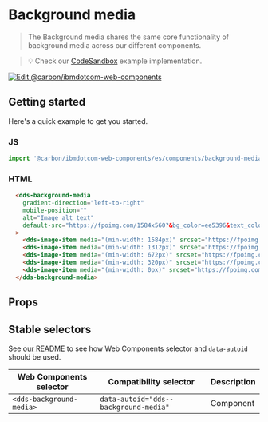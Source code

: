 
# Background media

> The Background media shares the same core functionality of background media across our different components.

> 💡 Check our
> [CodeSandbox](https://githubbox.com/carbon-design-system/carbon-for-ibm-dotcom/tree/master/packages/web-components/examples/codesandbox/components/background-media)
> example implementation.

[![Edit @carbon/ibmdotcom-web-components](https://codesandbox.io/static/img/play-codesandbox.svg)](https://githubbox.com/carbon-design-system/carbon-for-ibm-dotcom/tree/master/packages/web-components/examples/codesandbox/components/background-media)

## Getting started

Here's a quick example to get you started.

### JS

```javascript
import '@carbon/ibmdotcom-web-components/es/components/background-media/index.js';
```

### HTML

```html
  <dds-background-media
    gradient-direction="left-to-right"
    mobile-position=""
    alt="Image alt text"
    default-src="https://fpoimg.com/1584x560?&bg_color=ee5396&text_color=161616"
  >
    <dds-image-item media="(min-width: 1584px)" srcset="https://fpoimg.com/1584x560?&bg_color=ee5396&text_color=161616"> </dds-image-item>
    <dds-image-item media="(min-width: 1312px)" srcset="https://fpoimg.com/1594x887?text=16:9&bg_color=ee5396&text_color=161616"> </dds-image-item>
    <dds-image-item media="(min-width: 672px)" srcset="https://fpoimg.com/1594x887?text=16:9&bg_color=ee5396&text_color=161616"> </dds-image-item>
    <dds-image-item media="(min-width: 320px)" srcset="https://fpoimg.com/480x360?text=4:3&bg_color=ee5396&text_color=161616"> </dds-image-item>
    <dds-image-item media="(min-width: 0px)" srcset="https://fpoimg.com/480x360?text=4:3&bg_color=ee5396&text_color=161616"> </dds-image-item>
  </dds-background-media>
```

## Props

<Props of="dds-background-media" />

## Stable selectors

See [our README](https://github.com/carbon-design-system/carbon-for-ibm-dotcom/tree/master/packages/web-components#stable-selectors-for-analytics-and-integratione2e-testing-in-web-components) to see how Web Components selector and `data-autoid` should be used.

| Web Components selector | Compatibility selector            | Description |
| ----------------------- | --------------------------------- | ----------- |
| `<dds-background-media>`    | `data-autoid="dds--background-media"` | Component   |

<Description markdown={contributing} />
